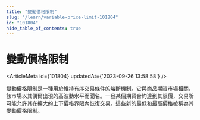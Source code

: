 ```yaml
---
title: "變動價格限制"
slug: "/learn/variable-price-limit-101804"
id: "101804"
hide_table_of_contents: true
---
```



# 變動價格限制

<ArticleMeta id={101804} updatedAt={'2023-09-26 13:58:58'} />
<div className='border-solid border-b border-t-0 my-4 border-[var(--ifm-color-gray-300)]' />

變動價格限制是一種用於維持有序交易條件的熔斷機制。它與商品期貨市場相關，該市場以其偶爾出現的高波動水平而聞名。一旦某個期貨合約達到其限價，交易所可能允許其在擴大的上下價格界限內恢復交易。這些新的最低和最高價格被稱為其變動價格限制。
